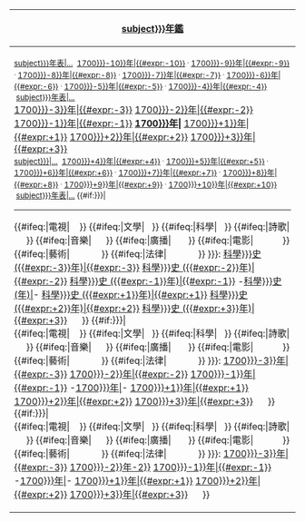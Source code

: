 
{| class="infobox" style="text-align:center;"
! style="text-align: center;" | [[{{{2|subject}}}年鑑]]
|-
| <!--
-- 早期--> <small>[[:Category:{{{2|subject}}}年表|...]]&nbsp;<!--
-->[[{{#expr:{{{1|1700}}}-10}}年{{{2|subject}}}|{{#expr:{{{1|1700}}}-10}}]] <sup>.</sup> <!--
-->[[{{#expr:{{{1|1700}}}-9}}年{{{2|subject}}}|{{#expr:{{{1|1700}}}-9}}]] <sup>.</sup> <!--
-->[[{{#expr:{{{1|1700}}}-8}}年{{{2|subject}}}|{{#expr:{{{1|1700}}}-8}}]] <sup>.</sup> <!--
-->[[{{#expr:{{{1|1700}}}-7}}年{{{2|subject}}}|{{#expr:{{{1|1700}}}-7}}]] <sup>.</sup> <!--
-->[[{{#expr:{{{1|1700}}}-6}}年{{{2|subject}}}|{{#expr:{{{1|1700}}}-6}}]] <sup>.</sup> <!--
-->[[{{#expr:{{{1|1700}}}-5}}年{{{2|subject}}}|{{#expr:{{{1|1700}}}-5}}]] <sup>.</sup> <!--
-->[[{{#expr:{{{1|1700}}}-4}}年{{{2|subject}}}|{{#expr:{{{1|1700}}}-4}}]]<!--
-->&nbsp;[[:Category:{{{2|subject}}}年表|...]]</small><br /><!--
-- 中期 --
-->[[{{#expr:{{{1|1700}}}-3}}年{{{2|subject}}}|{{#expr:{{{1|1700}}}-3}}]] <!--
-->[[{{#expr:{{{1|1700}}}-2}}年{{{2|subject}}}|{{#expr:{{{1|1700}}}-2}}]] <!--
-->[[{{#expr:{{{1|1700}}}-1}}年{{{2|subject}}}|{{#expr:{{{1|1700}}}-1}}]] <!--
今年--> '''[[{{{1|1700}}}年{{{2|subject}}}|{{{1|1700}}}]]''' <!--
-->[[{{#expr:{{{1|1700}}}+1}}年{{{2|subject}}}|{{#expr:{{{1|1700}}}+1}}]] <!--
-->[[{{#expr:{{{1|1700}}}+2}}年{{{2|subject}}}|{{#expr:{{{1|1700}}}+2}}]] <!--
-->[[{{#expr:{{{1|1700}}}+3}}年{{{2|subject}}}|{{#expr:{{{1|1700}}}+3}}]]<br /> <!--
-- 未來 --
--><small>[[:Category:Years in {{{2|subject}}}|...]]&nbsp;<!--
-->[[{{#expr:{{{1|1700}}}+4}}年{{{2|subject}}}|{{#expr:{{{1|1700}}}+4}}]] <sup>.</sup> <!--
-->[[{{#expr:{{{1|1700}}}+5}}年{{{2|subject}}}|{{#expr:{{{1|1700}}}+5}}]] <sup>.</sup> <!--
-->[[{{#expr:{{{1|1700}}}+6}}年{{{2|subject}}}|{{#expr:{{{1|1700}}}+6}}]] <sup>.</sup> <!--
-->[[{{#expr:{{{1|1700}}}+7}}年{{{2|subject}}}|{{#expr:{{{1|1700}}}+7}}]] <sup>.</sup> <!--
-->[[{{#expr:{{{1|1700}}}+8}}年{{{2|subject}}}|{{#expr:{{{1|1700}}}+8}}]] <sup>.</sup> <!--
-->[[{{#expr:{{{1|1700}}}+9}}年{{{2|subject}}}|{{#expr:{{{1|1700}}}+9}}]] <sup>.</sup> <!--
-->[[{{#expr:{{{1|1700}}}+10}}年{{{2|subject}}}|{{#expr:{{{1|1700}}}+10}}]]<!--
-->&nbsp;[[:Category:{{{2|subject}}}年表|...]]<!--
--------------------- Check optional topic #1 --
-->{{#if:{{{other_subjects|{{{3|}}}}}}|<!--
--><hr/></small><!-- put ruler, then pad for alignment
 -->{{#ifeq:{{{3|}}}|電視|&nbsp; &nbsp;&nbsp;}}<!--padding
 -->{{#ifeq:{{{3|}}}|文學|&nbsp;&nbsp;&nbsp;}}<!--
 -->{{#ifeq:{{{3|}}}|科學|&nbsp;&nbsp;&nbsp;}}<!--pad "science"
 -->{{#ifeq:{{{3|}}}|詩歌|&nbsp; &nbsp;&nbsp;&nbsp;}}<!--pad
 -->{{#ifeq:{{{3|}}}|音樂|&nbsp;&nbsp; &nbsp;&nbsp;&nbsp;}}<!--
 -->{{#ifeq:{{{3|}}}|廣播|&nbsp;&nbsp; &nbsp; &nbsp;&nbsp;}}<!--
 -->{{#ifeq:{{{3|}}}|電影| &nbsp;&nbsp; &nbsp; &nbsp; &nbsp; &nbsp; }}<!--
 -->{{#ifeq:{{{3|}}}|藝術| &nbsp; &nbsp; &nbsp; &nbsp; &nbsp; &nbsp; }}<!--
 -->{{#ifeq:{{{3|}}}|法律| &nbsp; &nbsp; &nbsp; &nbsp; &nbsp; &nbsp; }}<!--
 ------------------- show topic #1 & years --
-->{{{other_subjects|{{{3|科學}}}}}}: <!--
-- REPEAT MIDDLE YEARS --
-->[[{{{3|科學}}}史 ({{#expr:{{{1|1700}}}-3}}年)|{{#expr:{{{1|1700}}}-3}}]] <!--
-->[[{{{3|科學}}}史 ({{#expr:{{{1|1700}}}-2}}年)|{{#expr:{{{1|1700}}}-2}}]] <!--
-->[[{{{3|科學}}}史 ({{#expr:{{{1|1700}}}-1}}年)|{{#expr:{{{1|1700}}}-1}}]] <!--
THIS YEAR--> -[[{{{3|科學}}}史 ({{{1|1700}}}年)|{{{1|1700}}}]]- <!--
-->[[{{{3|科學}}}史 ({{#expr:{{{1|1700}}}+1}}年)|{{#expr:{{{1|1700}}}+1}}]] <!--
-->[[{{{3|科學}}}史 ({{#expr:{{{1|1700}}}+2}}年)|{{#expr:{{{1|1700}}}+2}}]] <!--
-->[[{{{3|科學}}}史 ({{#expr:{{{1|1700}}}+3}}年)|{{#expr:{{{1|1700}}}+3}}]] <!--
-->&nbsp;&nbsp;&nbsp;&nbsp;<!--
-->}}<!-- endif other_subjects 3
--><!--
--------------------- Check optional topic #2 --
-->{{#if:{{{other_subjects|{{{4|}}}}}}|<br><!--pad for alignment
 -->{{#ifeq:{{{4|}}}|電視|&nbsp; &nbsp;&nbsp;}}<!--padding
 -->{{#ifeq:{{{4|}}}|文學|&nbsp;&nbsp;&nbsp;}}<!--
 -->{{#ifeq:{{{4|}}}|科學|&nbsp;&nbsp;&nbsp;}}<!--pad "science"
 -->{{#ifeq:{{{4|}}}|詩歌|&nbsp; &nbsp;&nbsp;&nbsp;}}<!--pad
 -->{{#ifeq:{{{4|}}}|音樂|&nbsp;&nbsp; &nbsp;&nbsp;&nbsp;}}<!--
 -->{{#ifeq:{{{4|}}}|廣播|&nbsp;&nbsp; &nbsp; &nbsp;&nbsp;}}<!--
 -->{{#ifeq:{{{4|}}}|電影| &nbsp;&nbsp; &nbsp; &nbsp; &nbsp; &nbsp; }}<!--
 -->{{#ifeq:{{{4|}}}|藝術| &nbsp; &nbsp; &nbsp; &nbsp; &nbsp; &nbsp; }}<!--
 -->{{#ifeq:{{{4|}}}|法律| &nbsp; &nbsp; &nbsp; &nbsp; &nbsp; &nbsp; }}<!--
 ------------------- show topic #2 & years --
-->{{{other_subjects|{{{4|法律}}}}}}: <!--
-- REPEAT MIDDLE YEARS --
-->[[{{#expr:{{{1|1700}}}-3}}年{{{4|詩歌}}}|{{#expr:{{{1|1700}}}-3}}]] <!--
-->[[{{#expr:{{{1|1700}}}-2}}年{{{4|詩歌}}}|{{#expr:{{{1|1700}}}-2}}]] <!--
-->[[{{#expr:{{{1|1700}}}-1}}年{{{4|詩歌}}}|{{#expr:{{{1|1700}}}-1}}]] <!--
THIS YEAR--> -[[{{{1|1700}}}年{{{4|詩歌}}}|{{{1|1700}}}]]- <!--
-->[[{{#expr:{{{1|1700}}}+1}}年{{{4|詩歌}}}|{{#expr:{{{1|1700}}}+1}}]] <!--
-->[[{{#expr:{{{1|1700}}}+2}}年{{{4|詩歌}}}|{{#expr:{{{1|1700}}}+2}}]] <!--
-->[[{{#expr:{{{1|1700}}}+3}}年{{{4|詩歌}}}|{{#expr:{{{1|1700}}}+3}}]] <!--
-->&nbsp;&nbsp;&nbsp;&nbsp;<!--
-->}}<!-- endif other_subjects 4
--><!--
--------------------- Check optional topic #3 --
-->{{#if:{{{other_subjects|{{{5|}}}}}}|<br><!-- pad for alignment
 -->{{#ifeq:{{{5|}}}|電視|&nbsp; &nbsp;&nbsp;}}<!--padding
 -->{{#ifeq:{{{5|}}}|文學|&nbsp;&nbsp;&nbsp;}}<!--
 -->{{#ifeq:{{{5|}}}|科學|&nbsp;&nbsp;&nbsp;}}<!--pad "science"
 -->{{#ifeq:{{{5|}}}|詩歌|&nbsp; &nbsp;&nbsp;&nbsp;}}<!--pad
 -->{{#ifeq:{{{5|}}}|音樂|&nbsp;&nbsp; &nbsp;&nbsp;&nbsp;}}<!--
 -->{{#ifeq:{{{5|}}}|廣播|&nbsp;&nbsp; &nbsp; &nbsp;&nbsp;}}<!--
 -->{{#ifeq:{{{5|}}}|電影| &nbsp;&nbsp; &nbsp; &nbsp; &nbsp; &nbsp; }}<!--
 -->{{#ifeq:{{{5|}}}|藝術| &nbsp; &nbsp; &nbsp; &nbsp; &nbsp; &nbsp; }}<!--
 -->{{#ifeq:{{{5|}}}|法律| &nbsp; &nbsp; &nbsp; &nbsp; &nbsp; &nbsp; }}<!--
  ------------------- show topic #3 & years --
-->{{{other_subjects|In {{{5|law}}}}}}: <!--
-- REPEAT MIDDLE YEARS --
-->[[{{#expr:{{{1|1700}}}-3}}年{{{5|}}}|{{#expr:{{{1|1700}}}-3}}]] <!--
-->[[{{#expr:{{{1|1700}}}-2}}年{{{5|法律}}|{{#expr:{{{1|1700}}}-2}}]] <!--
-->[[{{#expr:{{{1|1700}}}-1}}年{{{5|法律}}}|{{#expr:{{{1|1700}}}-1}}]] <!--
THIS YEAR--> -[[{{{1|1700}}}年{{{5|法律}}}|{{{1|1700}}}]]- <!--
-->[[{{#expr:{{{1|1700}}}+1}}年{{{5|法律}}}|{{#expr:{{{1|1700}}}+1}}]] <!--
-->[[{{#expr:{{{1|1700}}}+2}}年{{{5|法律}}}|{{#expr:{{{1|1700}}}+2}}]] <!--
-->[[{{#expr:{{{1|1700}}}+3}}年{{{5|法律}}}|{{#expr:{{{1|1700}}}+3}}]] <!--
-->&nbsp;&nbsp;&nbsp;&nbsp;<!--
-->}}
|}<noinclude>
{{documentation}}
</noinclude>